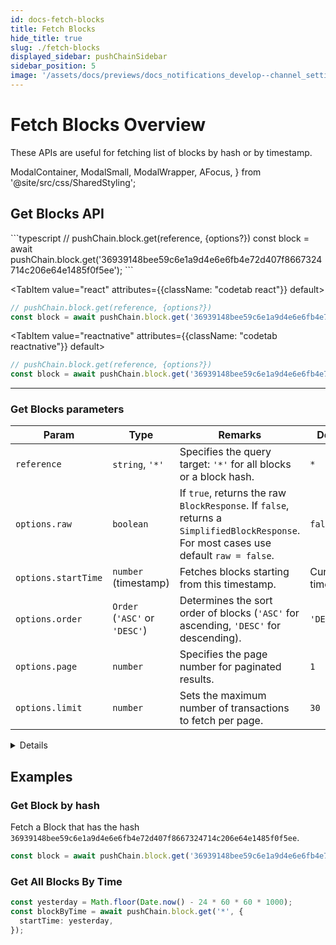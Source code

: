 ```yaml
---
id: docs-fetch-blocks
title: Fetch Blocks
hide_title: true
slug: ./fetch-blocks
displayed_sidebar: pushChainSidebar
sidebar_position: 5
image: '/assets/docs/previews/docs_notifications_develop--channel_settings.png'
---
```


# Fetch Blocks Overview

These APIs are useful for fetching list of blocks by hash or by timestamp.

<head>
  <title>{`Fetch Blocks | Push Chain | Push Documentation`}</title>
</head>

  ModalContainer,
  ModalSmall,
  ModalWrapper,
  AFocus,
} from '@site/src/css/SharedStyling';

## Get Blocks API

<Tabs className="codetabs" groupId="code-examples">
  <TabItem value="js" attributes={{className: "codetab js"}} default>
```typescript
// pushChain.block.get(reference, {options?})
const block = await pushChain.block.get('36939148bee59c6e1a9d4e6e6fb4e72d407f8667324714c206e64e1485f0f5ee');
```
  </TabItem>

  <TabItem value="react" attributes={{className: "codetab react"}} default>
```typescript
// pushChain.block.get(reference, {options?})
const block = await pushChain.block.get('36939148bee59c6e1a9d4e6e6fb4e72d407f8667324714c206e64e1485f0f5ee');
```
  </TabItem>

  <TabItem value="reactnative" attributes={{className: "codetab reactnative"}} default>
```typescript
// pushChain.block.get(reference, {options?})
const block = await pushChain.block.get('36939148bee59c6e1a9d4e6e6fb4e72d407f8667324714c206e64e1485f0f5ee');
```
  </TabItem>
</Tabs>

---

### Get Blocks parameters

| Param       | Type               | Remarks                               | Default         |
|-------------|--------------------|---------------------------------------|-----------------|
| `reference`      | `string`, `'*'`       | Specifies the query target: `'*'` for all blocks or a block hash. | `*`                |
| `options.raw`            | `boolean`                                | If `true`, returns the raw `BlockResponse`. If `false`, returns a `SimplifiedBlockResponse`. For most cases use default `raw = false`.     | `false`            |
| `options.startTime`      | `number` (timestamp)                     | Fetches blocks starting from this timestamp.                                                | Current timestamp  |
| `options.order`          | `Order` (`'ASC'` or `'DESC'`)            | Determines the sort order of blocks (`'ASC'` for ascending, `'DESC'` for descending).        | `'DESC'`           |
| `options.page`           | `number`                                 | Specifies the page number for paginated results.                                                  | `1`                |
| `options.limit`          | `number`                                 | Sets the maximum number of transactions to fetch per page.                                        | `30`               |

<Details summary="Expected response">

```typescript
{
  "totalPages": 1,
  "lastTs": "1736076322681",
  "blocks": [
    {
      "blockHash": "36939148bee59c6e1a9d4e6e6fb4e72d407f8667324714c206e64e1485f0f5ee",
      "ts": "1736076322681",
      "totalNumberOfTxns": 1,
      "transactions": [
        {
          "txnHash": "177482c5a504f3922875c216f71a2b236f344cfbf334f97c8f59547e1e21fb23",
          "ts": "1736076322681",
          "blockHash": "36939148bee59c6e1a9d4e6e6fb4e72d407f8667324714c206e64e1485f0f5ee",
          "category": "CUSTOM:SAMPLE_TX",
          "status": "SUCCESS",
          "from": "push:devnet:pushconsumer1l8wd6ucrwf43stuavxwfc9jmr5emlkr66guml6",
          "recipients": {
            "recipients": [
              {
                "address": "eip155:1:0x35B84d6848D16415177c64D64504663b998A6ab4"
              },
              {
                "address": "eip155:97:0xD8634C39BBFd4033c0d3289C4515275102423681"
              }
            ]
          },
          "txnData": "0102030405",
          "sig": "6nmaU8lrzsLu62T9yNhCgFlcGrwmx9lcvyoU63g6g4tgldp0RSNQEVZZJlKn0gPt7AuXTDCb+rW6nkS0Gs6/pxw="
        }
      ]
    }
  ]
}
```

Response properties description:

| **Property**             | **Type**                 | **Description**                                                                                     |
|---------------------------|--------------------------|-----------------------------------------------------------------------------------------------------|
| `totalPages`             | `number`                | The total number of pages available for the query results.                                         |
| `lastTs`                 | `string` (timestamp)    | The timestamp of the last transaction or block in the current response, used for pagination.       |
| `blocks`                 | `array`                 | A list of blocks included in the response. Each block contains its transactions and metadata.      |
| `blocks[].blockHash`     | `string`                | The unique hash of the block. Identifies the block on the blockchain.                              |
| `blocks[].ts`            | `string` (timestamp)    | The timestamp indicating when the block was created.                                               |
| `blocks[].totalNumberOfTxns` | `number`             | The total number of transactions included in the block.                                            |
| `blocks[].transactions`  | `array`                 | A list of transactions included in the block.                                                     |
| `blocks[].transactions[].txnHash` | `string`        | The unique hash of the transaction. Identifies the transaction on the blockchain.                 |
| `blocks[].transactions[].ts` | `string` (timestamp) | The timestamp indicating when the transaction occurred.                                            |
| `blocks[].transactions[].blockHash` | `string`      | The hash of the block that includes this transaction.                                              |
| `blocks[].transactions[].category` | `string`      | The category of the transaction, often application-specific (e.g., `CUSTOM:SAMPLE_TX`).            |
| `blocks[].transactions[].status`  | `string`       | The status of the transaction, such as `SUCCESS` or `FAILED`.                                      |
| `blocks[].transactions[].from`    | `string`       | The sender's address in a chain-agnostic format (e.g., `push:devnet:...`).                         |
| `blocks[].transactions[].recipients` | `object`    | An object containing the list of recipient addresses for the transaction.                         |
| `blocks[].transactions[].recipients.recipients` | `array` | A list of recipient addresses. Each address is specified in a chain-agnostic format.               |
| `blocks[].transactions[].txnData` | `string`       | The transaction data in hexadecimal format.                                                        |
| `blocks[].transactions[].sig`     | `string`       | The digital signature of the transaction, verifying its authenticity.                              |

</Details>

## Examples

### Get Block by hash

Fetch a Block that has the hash `36939148bee59c6e1a9d4e6e6fb4e72d407f8667324714c206e64e1485f0f5ee`.

```typescript
const block = await pushChain.block.get('36939148bee59c6e1a9d4e6e6fb4e72d407f8667324714c206e64e1485f0f5ee');
```

### Get All Blocks By Time

```typescript
const yesterday = Math.floor(Date.now() - 24 * 60 * 60 * 1000);
const blockByTime = await pushChain.block.get('*', {
  startTime: yesterday,
});
```